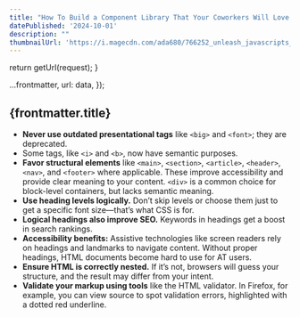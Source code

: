 ```yaml
---
title: "How To Build a Component Library That Your Coworkers Will Love You For"
datePublished: '2024-10-01'
description: ""
thumbnailUrl: 'https://i.magecdn.com/ada680/766252_unleash_javascripts_potential_with_functional_programming?f=webp,q.25,p.f,l.f'
---
```



  return getUrl(request);
}

  ...frontmatter,
  url: data,
});

## {frontmatter.title}

- **Never use outdated presentational tags** like `<big>` and `<font>`; they are deprecated. 
- Some tags, like `<i>` and `<b>`, now have semantic purposes.
- **Favor structural elements** like `<main>`, `<section>`, `<article>`, `<header>`, `<nav>`, and `<footer>` where applicable. These improve accessibility and provide clear meaning to your content. `<div>` is a common choice for block-level containers, but lacks semantic meaning.
- **Use heading levels logically.** Don’t skip levels or choose them just to get a specific font size—that’s what CSS is for.
- **Logical headings also improve SEO.** Keywords in headings get a boost in search rankings.
- **Accessibility benefits:** Assistive technologies like screen readers rely on headings and landmarks to navigate content. Without proper headings, HTML documents become hard to use for AT users.
- **Ensure HTML is correctly nested.** If it’s not, browsers will guess your structure, and the result may differ from your intent.
- **Validate your markup using tools** like the HTML validator. In Firefox, for example, you can view source to spot validation errors, highlighted with a dotted red underline.